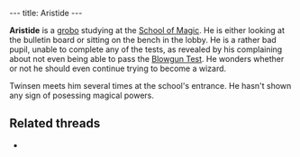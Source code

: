 ---
title: Aristide
---

{{twinsunica import}}{{Infobox Character
 |image=Aristide.jpg
 |race=Grobo
 |gender=Male
 |size=average
 |age=Adult
 |magical=no
 |lba1=
 |lba2=yes
 |alignment=neutral
 |occupation=Student of Magic
 |requires=
 |amount=
 |fam1=
 |fam2=
 |planet=
 |island=
 |building=
}}

'''Aristide''' is a [[grobo]] studying at the [[School of Magic]]. He is either looking at the bulletin board or sitting on the bench in the lobby. He is a rather bad pupil, unable to complete any of the tests, as revealed by his complaining about not even being able to pass the [[Blowgun Test]]. He wonders whether or not he should even continue trying to become a wizard.

Twinsen meets him several times at the school's entrance. He hasn't shown any sign of posessing magical powers.

==Related threads==
* {{thread|id=5918|title=Stupid Aristide...}}

<!-- remvoe these category links when they're all automated by categorizers...
[[Category:Desert Island inhabitants]] -->